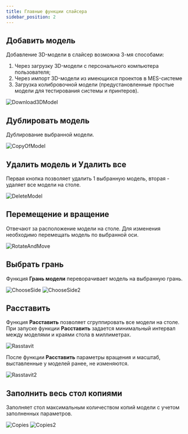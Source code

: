 ```yaml
---
title: Главные функции слайсера
sidebar_position: 2
---
```

## Добавить модель 

Добавление 3D-модели в слайсер возможна 3-мя способами:

1. Через загрузку 3D-модели с персонального компьютера пользователя;
2. Через импорт 3D-модели из имеющихся проектов в MES-системе
3. Загрузка колибровочной модели (предустановленные простые модели для тестирования системы и принтеров).

![Download3DModel](./img/Download3DModel.png)

## Дублировать модель 

Дублирование выбранной модели.

![CopyOfModel](./img/CopyOfModel.png)

## Удалить модель и Удалить все

Первая кнопка позволяет удалить 1 выбранную модель, вторая - удаляет все модели на столе.

![DeleteModel](./img/DeleteModel.png)

## Перемещение и вращение 

Отвечают за расположение модели на столе. Для изменения необходимо перемещать модель по выбранной оси.

![RotateAndMove](./img/RotateAndMove.png)

## Выбрать грань 

Функция **Грань модели** переворачивает модель на выбранную грань.

![ChooseSide](./img/ChooseSide.png)
![ChooseSide2](./img/ChooseSide2.png)

## Расставить 

Функция **Расставить** позволяет сгруппировать все модели на столе. При запуске функции **Расставить** 
задается минимальный интервал между моделями и краями стола в миллиметрах.

![Rasstavit](./img/Rasstavit.png)

После функции **Расставить** параметры вращения и масштаб, выставленные у моделей ранее, не изменяются.

![Rasstavit2](./img/Rasstavit2.png)

## Заполнить весь стол копиями 

Заполняет стол максимальным количеством копий модели с учетом заполненных параметров.

![Copies](./img/Copies.png)
![Copies2](./img/Copies2.png)